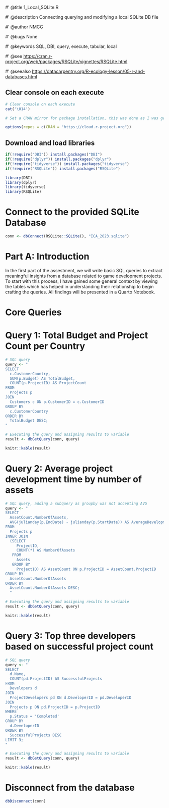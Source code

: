 \#' @title 1_Local_SQLite.R

\#' @description Connecting querying and modifying a local SQLite DB file

\#' @author NMCG

\#' @bugs None

\#' @keywords SQL, DBI, query, execute, tabular, local

\#' @see <https://cran.r-project.org/web/packages/RSQLite/vignettes/RSQLite.html>

\#' @seealso <https://datacarpentry.org/R-ecology-lesson/05-r-and-databases.html>

## Clear console on each execute

```r
# Clear console on each execute 
cat('\014')
```

```r
# Set a CRAN mirror for package installation, this was done as I was getting an error for unknown mirror. 

options(repos = c(CRAN = "https://cloud.r-project.org"))

```

## Download and load libraries

```r
if(!require("DBI")) install.packages("DBI") 
if(!require("dplyr")) install.packages("dplyr") 
if(!require("tidyverse")) install.packages("tidyverse")
if(!require("RSQLite")) install.packages("RSQLite")

library(DBI) 
library(dplyr) 
library(tidyverse)
library(RSQLite)
```

# Connect to the provided SQLite Database

```r
conn <- dbConnect(RSQLite::SQLite(), "ICA_2023.sqlite")
```

# Part A: Introduction

In the first part of the assestment, we will write basic SQL queries to extract meaningful insights from a database related to game development projects. To start with this process, I have gained some general context by viewing the tables which has helped in understanding their relationship to begin crafting the queries. All findings will be presented in a Quarto Notebook.

# Core Queries 

# Query 1: Total Budget and Project Count per Country

```r

# SQL query 
query <- "
SELECT 
  c.CustomerCountry, 
  SUM(p.Budget) AS TotalBudget, 
  COUNT(p.ProjectID) AS ProjectCount
FROM 
  Projects p
JOIN 
  Customers c ON p.CustomerID = c.CustomerID
GROUP BY 
  c.CustomerCountry
ORDER BY 
  TotalBudget DESC;
"

# Executing the query and assigning results to variable
result <- dbGetQuery(conn, query)

knitr::kable(result)

```

# Query 2: Average project development time by number of assets

```r

# SQL query, adding a subquery as groupby was not accepting AVG
query <- "
SELECT 
  AssetCount.NumberOfAssets, 
  AVG(julianday(p.EndDate) - julianday(p.StartDate)) AS AverageDevelopmentTime
FROM 
  Projects p
INNER JOIN 
  (SELECT 
     ProjectID, 
     COUNT(*) AS NumberOfAssets 
   FROM 
     Assets 
   GROUP BY 
     ProjectID) AS AssetCount ON p.ProjectID = AssetCount.ProjectID
GROUP BY 
  AssetCount.NumberOfAssets
ORDER BY 
  AssetCount.NumberOfAssets DESC;
  "

# Executing the query and assigning results to variable
result <- dbGetQuery(conn, query)

knitr::kable(result)
```

# Query 3: Top three developers based on successful project count

```r

# SQL query 
query <- "
SELECT 
  d.Name, 
  COUNT(pd.ProjectID) AS SuccessfulProjects
FROM 
  Developers d
JOIN 
  ProjectDevelopers pd ON d.DeveloperID = pd.DeveloperID
JOIN 
  Projects p ON pd.ProjectID = p.ProjectID
WHERE 
  p.Status = 'Completed'
GROUP BY 
  d.DeveloperID
ORDER BY 
  SuccessfulProjects DESC
LIMIT 3;
"

# Executing the query and assigning results to variable
result <- dbGetQuery(conn, query)

knitr::kable(result)
```

# Disconnect from the database

```r
dbDisconnect(conn)
```
